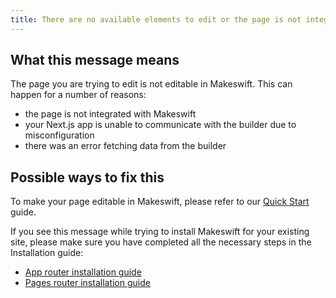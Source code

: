 ```yaml
---
title: There are no available elements to edit or the page is not integrated with Makeswift
---
```


## What this message means

The page you are trying to edit is not editable in Makeswift. This can happen for a number of reasons:

- the page is not integrated with Makeswift
- your Next.js app is unable to communicate with the builder due to misconfiguration
- there was an error fetching data from the builder

## Possible ways to fix this

To make your page editable in Makeswift, please refer to our [Quick Start](/developer/quickstart) guide.

If you see this message while trying to install Makeswift for your existing site, please make sure you have completed
all the necessary steps in the Installation guide:

- [App router installation guide](/developer/app-router/installation)
- [Pages router installation guide](/developer/pages-router/installation)
